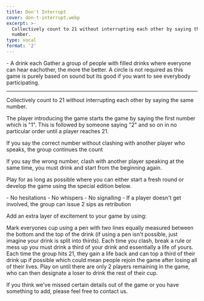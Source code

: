 ```yaml
---
title: Don't Interrupt
cover: don-t-interrupt.webp
excerpt: >-
  Collectively count to 21 without interrupting each other by saying the same
  number.
type: vocal
format: '2'
---
```


<GameHero
  cover="/BeerGoggleGames/images/don-t-interrupt.webp"
  alt="Don't Interrupt"
/>

<GameSection title="Equipment" icon="/BeerGoggleGames/images/liquor.webp">
-   A drink each
</GameSection>

<GameSection title="Setup" icon="/BeerGoggleGames/images/settings.webp">
Gather a group of people with filled drinks where everyone can hear eachother, the more the better. A circle is not required as this game is purely based on sound but its good if you want to see everybody participating.

* * *
</GameSection>

<GameSection title="Aim of the Game" icon="/BeerGoggleGames/images/target.webp">
<p>Collectively count to 21 without interrupting each other by saying the same number.</p>
</GameSection>

<GameSection title="How to Play" icon="/BeerGoggleGames/images/question.webp">
The player introducing the game starts the game by saying the first number which is "1". This is followed by someone saying "2" and so on in no particular order until a player reaches 21.

If you say the correct number without clashing with another player who speaks, the group continues the count

If you say the wrong number, clash with another player speaking at the same time, you must drink and start from the beginning again.

Play for as long as possible where you can either start a fresh round or develop the game using the special edition below.
</GameSection>

<GameSection title="Rules" icon="/BeerGoggleGames/images/rules.webp">
-   No hesitations
-   No whispers
-   No signalling
-   If a player doesn't get involved, the group can issue 2 sips as retribution
</GameSection>

<GameSection title="Special Edition" icon="/BeerGoggleGames/images/special.webp">
<p>Add an extra layer of excitement to your game by using:</p>
</GameSection>

<GameSection title="**Lives**" icon="/BeerGoggleGames/images/question.webp">
<p>Mark everyones cup using a pen with two lines equally measured between the bottom and the top of the drink (if using a pen isn't possible, just imagine your drink is split into thirds). Each time you clash, break a rule or mess up you must drink a third of your drink and essentially a life of yours. Each time the group hits 21, they gain a life back and can top a third of their drink up if possible which could mean people rejoin the game after losing all of their lives. Play on until there are only 2 players remaining in the game, who can then designate a loser to drink the rest of their cup.</p>
</GameSection>

<ShareButtons title="Don't Interrupt" />

<FeedbackCard>
<p>If you think we've missed certain details out of the game or you have something to add, please feel free to contact us.</p>
</FeedbackCard>
